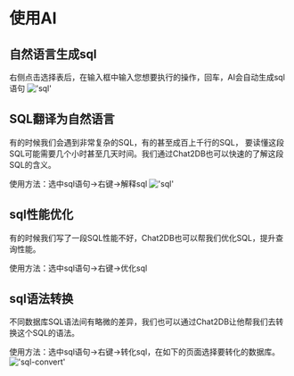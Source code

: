 # 使用AI

## 自然语言生成sql

右侧点击选择表后，在输入框中输入您想要执行的操作，回车，AI会自动生成sql语句
!['sql'](public\image\AI-image\AI-generateSQL.png)

## SQL翻译为自然语言
有的时候我们会遇到非常复杂的SQL，有的甚至成百上千行的SQL，
要读懂这段SQL可能需要几个小时甚至几天时间。我们通过Chat2DB也可以快速的了解这段SQL的含义。  

使用方法：选中sql语句->右键->解释sql
!['sql'](public\image\AI-image\AI-sql.png)

## sql性能优化  
有的时候我们写了一段SQL性能不好，Chat2DB也可以帮我们优化SQL，提升查询性能。

使用方法：选中sql语句->右键->优化sql



## sql语法转换
不同数据库SQL语法间有略微的差异，我们也可以通过Chat2DB让他帮我们去转换这个SQL的语法。

使用方法：选中sql语句->右键->转化sql，在如下的页面选择要转化的数据库。
!['sql-convert'](public\image\AI-image\sql-convert.png)